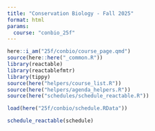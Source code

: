 ```yaml
---
title: "Conservation Biology - Fall 2025"
format: html
params:
  course: "conbio_25f"
---
```


```r

here::i_am("25f/conbio/course_page.qmd")
source(here::here("_common.R"))
library(reactable)
library(reactablefmtr)
library(tippy)
source(here("helpers/course_list.R"))
source(here("helpers/agenda_helpers.R"))
source(here("schedules/schedule_reactable.R"))

load(here("25f/conbio/schedule.RData"))

```

```r
schedule_reactable(schedule)
```

